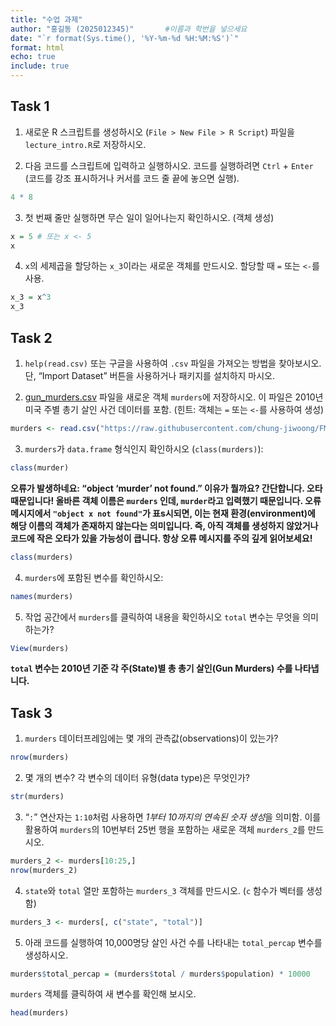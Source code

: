 ```yaml
---
title: "수업 과제"
author: "홍길동 (2025012345)"       #이름과 학번을 넣으세요
date: "`r format(Sys.time(), '%Y-%m-%d %H:%M:%S')`"
format: html
echo: true  
include: true 
---
```


<!-- 아래에 숙제를 작성하면 됩니다. 

R 코드는 ```{r} 과 ``` 사이에 넣으면 됩니다.

다 작성하고 위에 있는 render 버튼을 누르면 html 파일이 생성됩니다.

 -->

## Task 1 


1.  새로운 R 스크립트를 생성하시오 (`File > New File > R Script`) 파일을 `lecture_intro.R`로 저장하시오.

2.  다음 코드를 스크립트에 입력하고 실행하시오. 코드를 실행하려면 `Ctrl` + `Enter` (코드를 강조 표시하거나 커서를 코드 줄 끝에 놓으면 실행).

```r
4 * 8
```

3.  첫 번째 줄만 실행하면 무슨 일이 일어나는지 확인하시오. (객체 생성)

```r
x = 5 # 또는 x <- 5
x
```

4.  `x`의 세제곱을 할당하는 `x_3`이라는 새로운 객체를 만드시오. 할당할 때 `=` 또는 `<-`를 사용.

```r
x_3 = x^3
x_3
```



## Task 2

1.  `help(read.csv)` 또는 구글을 사용하여 `.csv` 파일을 가져오는 방법을 찾아보시오. 단, "Import Dataset" 버튼을 사용하거나 패키지를 설치하지 마시오.

2.  [gun_murders.csv](https://www.dropbox.com/s/zuk0qcfm3kyzs4e/gun_murders.csv?dl=1) 파일을 새로운 객체 `murders`에 저장하시오. 이 파일은 2010년 미국 주별 총기 살인 사건 데이터를 포함. (힌트: 객체는 `=` 또는 `<-`를 사용하여 생성)

```r
murders <- read.csv("https://raw.githubusercontent.com/chung-jiwoong/FMB819-Slides/main/data/gun_murders.csv")
```


3.  `murders`가 `data.frame` 형식인지 확인하시오 (`class(murders)`):

```r
class(murder)
```

**오류가 발생하네요: "object 'murder' not found." 이유가 뭘까요? 간단합니다. 오타 때문입니다!
올바른 객체 이름은 `murders` 인데, `murder`라고 입력했기 때문입니다. 오류 메시지에서 ``"object x not found"``가 표s시되면, 이는 현재 환경(environment)에 해당 이름의 객체가 존재하지 않는다는 의미입니다. 즉, 아직 객체를 생성하지 않았거나 코드에 작은 오타가 있을 가능성이 큽니다.
항상 오류 메시지를 주의 깊게 읽어보세요!**

```r
class(murders)
```

4.  `murders`에 포함된 변수를 확인하시오:

```r
names(murders)
```

5.  작업 공간에서 `murders`를 클릭하여 내용을 확인하시오 `total` 변수는 무엇을 의미하는가?

```r
View(murders)
```

**`total` 변수는 2010년 기준 각 주(State)별 총 총기 살인(Gun Murders) 수를 나타냅니다.**




## Task 3 


1.  `murders` 데이터프레임에는 몇 개의 관측값(observations)이 있는가?

```r
nrow(murders)
```

2.  몇 개의 변수? 각 변수의 데이터 유형(data type)은 무엇인가?

```r
str(murders)
```

3.  "`:`" 연산자는 `1:10`처럼 사용하면 *1부터 10까지의 연속된 숫자 생성*을 의미함. 이를 활용하여 `murders`의 10번부터 25번 행을 포함하는 새로운 객체 `murders_2`를 만드시오.

```r
murders_2 <- murders[10:25,]
nrow(murders_2)
```

4.  `state`와 `total` 열만 포함하는 `murders_3` 객체를 만드시오. (`c` 함수가 벡터를 생성함)

```r
murders_3 <- murders[, c("state", "total")]
```


5.  아래 코드를 실행하여 10,000명당 살인 사건 수를 나타내는 `total_percap` 변수를 생성하시오.

```r
murders$total_percap = (murders$total / murders$population) * 10000
```

`murders` 객체를 클릭하여 새 변수를 확인해 보시오.

```r
head(murders)
```
